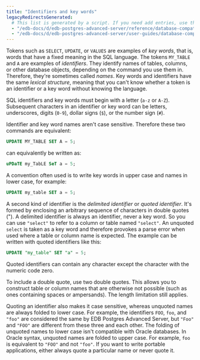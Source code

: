 ```yaml
---
title: "Identifiers and key words"
legacyRedirectsGenerated:
  # This list is generated by a script. If you need add entries, use the `legacyRedirects` key.
  - "/edb-docs/d/edb-postgres-advanced-server/reference/database-compatibility-for-oracle-developers-reference-guide/9.6/Database_Compatibility_for_Oracle_Developers_Reference_Guide.1.008.html"
  - "/edb-docs/d/edb-postgres-advanced-server/user-guides/database-compatibility-for-oracle-developers-guide/9.5/Database_Compatibility_for_Oracle_Developers_Guide.1.040.html"
---
```


<div id="identifiers_and_key_words" class="registered_link"></div>

Tokens such as `SELECT`, `UPDATE`, or `VALUES` are examples of *key words*, that is, words that have a fixed meaning in the SQL language. The tokens `MY_TABLE` and `A` are examples of *identifiers*. They identify names of tables, columns, or other database objects, depending on the command you use them in. Therefore, they're sometimes called *names*. Key words and identifiers have the same *lexical structure*, meaning that you can't know whether a token is an identifier or a key word without knowing the language.

SQL identifiers and key words must begin with a letter (`a-z` or `A-Z`). Subsequent characters in an identifier or key word can be letters, underscores, digits (`0-9`), dollar signs (`$`), or the number sign (`#`).

Identifier and key word names aren't case sensitive. Therefore these two commands are equivalent:

```sql
UPDATE MY_TABLE SET A = 5;
```

can equivalently be written as:

```sql
uPDaTE my_TabLE SeT a = 5;
```

A convention often used is to write key words in upper case and names in lower case, for example:

```sql
UPDATE my_table SET a = 5;
```

A second kind of identifier is the *delimited identifier* or *quoted identifier*. It's formed by enclosing an arbitrary sequence of characters in double quotes ("). A delimited identifier is always an identifier, never a key word. So you can use `"select"` to refer to a column or table named `"select"`. An unquoted `select` is taken as a key word and therefore provokes a parse error when used where a table or column name is expected. The example can be written with quoted identifiers like this:

```sql
UPDATE "my_table" SET "a" = 5;
```

Quoted identifiers can contain any character except the character with the numeric code zero.

To include a double quote, use two double quotes. This allows you to construct table or column names that are otherwise not possible (such as ones containing spaces or ampersands). The length limitation still applies.

Quoting an identifier also makes it case sensitive, whereas unquoted names are always folded to lower case. For example, the identifiers `FOO`, `foo`, and `"foo"` are considered the same by EDB Postgres Advanced Server, but `"Foo"` and `"FOO"` are different from these three and each other. The folding of unquoted names to lower case isn't compatible with Oracle databases. In Oracle syntax, unquoted names are folded to upper case. For example, `foo` is equivalent to `"FOO"` and not `"foo"`. If you want to write portable applications, either always quote a particular name or never quote it.
